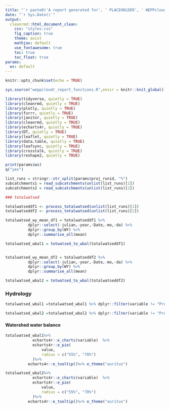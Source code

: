 ```yaml
---
title: "`r paste0('A report generated for', ' PLACEHOLDER', ' WEPPcloud run')`"
date: "`r Sys.Date()`"
output: 
  cleanrmd::html_document_clean:
    css: "styles.css"
    fig_caption: true
    theme: axist
    mathjax: default
    use_fontawesome: true
    toc: true
    toc_float: true
params:
  ws: default
---
```


```r
knitr::opts_chunk$set(echo = TRUE)
```

```r
sys.source("weppcloudr_report_functions.R",envir = knitr::knit_global())
```

```r
library(tidyverse, quietly = TRUE)
library(cleanrmd, quietly = TRUE)
library(plotly, quietly = TRUE)
library(furrr, quietly = TRUE)
library(janitor, quietly = TRUE)
library(cleanrmd, quietly = TRUE)
library(echarts4r, quietly = TRUE)
library(DT, quietly = TRUE)
library(leaflet, quietly = TRUE)
library(data.table, quietly = TRUE)
library(leafsync, quietly = TRUE)
library(crosstalk, quietly = TRUE)
library(reshape2, quietly = TRUE)

```

<!-- ######################### GENERATE REPORT ##################################-->

```r
print(params$ws)
q("yes")
```

```r
list_runs = stringr::str_split(params$proj_runid, "%")
subcatchments1 = read_subcatchments(unlist(list_runs)[1])
subcatchments2 = read_subcatchments(unlist(list_runs)[2])
```



```r
### totalwatsed

totalwatseddf1 <- process_totalwatsed(unlist(list_runs)[1])
totalwatseddf2 <- process_totalwatsed(unlist(list_runs)[2])

totalwatsed_wy_mean_df1 = totalwatseddf1 %>%
          dplyr::select(-julian,-year,-Date,-mo,-da) %>%
          dplyr::group_by(WY) %>%
          dplyr::summarise_all(mean)

totalwatsed_wbal1 = totwatsed_to_wbal(totalwatseddf1)


totalwatsed_wy_mean_df2 = totalwatseddf2 %>%
          dplyr::select(-julian,-year,-Date,-mo,-da) %>%
          dplyr::group_by(WY) %>%
          dplyr::summarise_all(mean)

totalwatsed_wbal2 = totwatsed_to_wbal(totalwatseddf2)

```

<div style="clear: both;"></div>

### Hydrology



```r
totalwatsed_wbal1 =totalwatsed_wbal1 %>% dplyr::filter(variable != "Precipitation (mm)") %>% dplyr::arrange(-value)

totalwatsed_wbal2 =totalwatsed_wbal2 %>% dplyr::filter(variable != "Precipitation (mm)") %>% dplyr::arrange(-value)
```


#### Watershed water balance 

 

```r
totalwatsed_wbal1%>%
            echarts4r::e_charts(variable)  %>%
            echarts4r::e_pie(
                value,
                radius = c("55%", "70%")
            )%>%
          echarts4r::e_tooltip()%>% e_theme("auritus")
```

```r
totalwatsed_wbal2%>%
            echarts4r::e_charts(variable)  %>%
            echarts4r::e_pie(
                value,
                radius = c("55%", "70%")
            )%>%
          echarts4r::e_tooltip()%>% e_theme("auritus")
```
